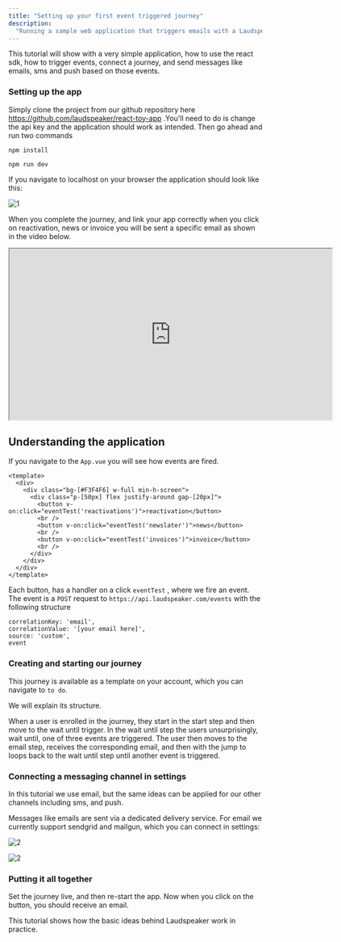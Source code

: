 ```yaml
---
title: "Setting up your first event triggered journey"
description:
  "Running a sample web application that triggers emails with a Laudspeaker journey."
---
```


This tutorial will show with a very simple application, how to use the react sdk, how to trigger events, connect a journey, and send messages like emails, sms and push based on those events. 

### Setting up the app

Simply clone the project from our github repository here https://github.com/laudspeaker/react-toy-app .You'll need to do is change the api key and the application should work as intended. Then go ahead and run two commands

```
npm install 
```

```
npm run dev
```

If you navigate to localhost on your browser the application should look like this:

![1](/images/guides/getting-started/example-events.png)

When you complete the journey, and link your app correctly when you click on reactivation, news or invoice you will be sent a specific email as shown in the video below.

<iframe width="640" height="339" src="https://www.loom.com/embed/73be3a94483143349748bbb8b3dcc077?sid=ab8e845e-8377-4983-a208-ac3099a9afe9"> </iframe>

## Understanding the application

If you navigate to the `App.vue` you will see how events are fired.

```
<template>
  <div>
    <div class="bg-[#F3F4F6] w-full min-h-screen">
      <div class="p-[50px] flex justify-around gap-[20px]">
        <button v-on:click="eventTest('reactivations')">reactivation</button>
        <br />
        <button v-on:click="eventTest('newslater')">news</button>
        <br />
        <button v-on:click="eventTest('invoices')">invoice</button>
        <br />
      </div>
    </div>
  </div>
</template>
```

Each button, has a handler on a click `eventTest` , where we fire an event. The event is a `POST` request to `https://api.laudspeaker.com/events` with the following structure

```
correlationKey: 'email',
correlationValue: '[your email here]',
source: 'custom',
event

```

### Creating and starting our journey

This journey is available as a template on your account, which you can navigate to `to do`.

We will explain its structure.

When a user is enrolled in the journey, they start in the start step and then move to the wait until trigger. In the wait until step the users unsurprisingly, wait until, one of three events are triggered. The user then moves to the email step, receives the corresponding email, and then with the jump to loops back to the wait until step until another event is triggered.

### Connecting a messaging channel in settings

In this tutorial we use email, but the same ideas can be applied for our other channels including sms, and push.

Messages like emails are sent via a dedicated delivery service. For email we currently support sendgrid and mailgun, which you can connect in settings:

![2](/images/guides/getting-started/message_settings.png)

![2](/images/guides/getting-started/sendgrid.png)

### Putting it all together

Set the journey live, and then re-start the app. Now when you click on the button, you should receive an email.

This tutorial shows how the basic ideas behind Laudspeaker work in practice. 

